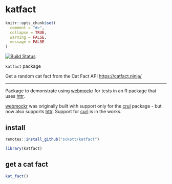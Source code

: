 katfact
=======

```r
knitr::opts_chunk$set(
  comment = "#>",
  collapse = TRUE,
  warning = FALSE,
  message = FALSE
)
```

[![Build Status](https://travis-ci.com/sckott/katfact.svg?branch=master)](https://travis-ci.com/sckott/katfact)

`katfact` package

Get a random cat fact from the Cat Fact API <https://catfact.ninja/>


----

Package to demonstrate using [webmockr][] for tests in an R package that uses [httr][].

[webmockr][] was originally built with support only for the [crul][] package - but now also supports [httr][]. Support for [curl][] is in the works.

## install

```r
remotes::install_github("sckott/katfact")
```

```r
library(katfact)
```

## get a cat fact

```r
kat_fact()
```


[webmockr]: https://github.com/ropensci/webmockr
[crul]: https://github.com/ropensci/crul
[httr]: https://github.com/r-lib/httr
[curl]: https://github.com/jeroen/curl
